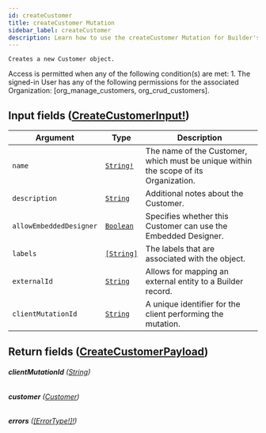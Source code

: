 ```yaml
---
id: createCustomer
title: createCustomer Mutation
sidebar_label: createCustomer
description: Learn how to use the createCustomer Mutation for Builder's API.
---
```


    Creates a new Customer object.

Access is permitted when any of the following condition(s) are met: 1. The signed-in User has any of the following permissions for the associated Organization: [org_manage_customers, org_crud_customers].

## Input fields ([CreateCustomerInput!](/docs/composer/builder/api/schema/input_object/CreateCustomerInput.mdx))

| Argument                | Type                                       | Description                                                                          |
| ----------------------- | ------------------------------------------ | ------------------------------------------------------------------------------------ |
| `name`                  | [`String!`](/docs/composer/builder/api/schema/scalar/String.mdx)  | The name of the Customer, which must be unique within the scope of its Organization. |
| `description`           | [`String`](/docs/composer/builder/api/schema/scalar/String.mdx)   | Additional notes about the Customer.                                                 |
| `allowEmbeddedDesigner` | [`Boolean`](/docs/composer/builder/api/schema/scalar/Boolean.mdx) | Specifies whether this Customer can use the Embedded Designer.                       |
| `labels`                | [`[String]`](/docs/composer/builder/api/schema/scalar/String.mdx) | The labels that are associated with the object.                                      |
| `externalId`            | [`String`](/docs/composer/builder/api/schema/scalar/String.mdx)   | Allows for mapping an external entity to a Builder record.                         |
| `clientMutationId`      | [`String`](/docs/composer/builder/api/schema/scalar/String.mdx)   | A unique identifier for the client performing the mutation.                          |

## Return fields ([CreateCustomerPayload](/docs/composer/builder/api/schema/object/CreateCustomerPayload.mdx))

###### <b>clientMutationId</b> ([String](/docs/composer/builder/api/schema/scalar/String.mdx))

###### <b>customer</b> ([Customer](/docs/composer/builder/api/schema/object/Customer.mdx))

###### <b>errors</b> ([[ErrorType!]!](/docs/composer/builder/api/schema/object/ErrorType.mdx))
